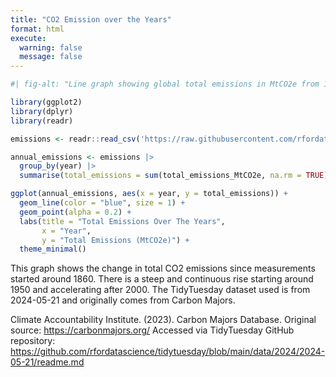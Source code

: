 ```yaml
---
title: "CO2 Emission over the Years"
format: html
execute:
  warning: false
  message: false
---
```


```r
#| fig-alt: "Line graph showing global total emissions in MtCO2e from 1850 to 2020, with a steep and continuous rise starting around 1950 and increasing very steeply after 2000"

library(ggplot2)
library(dplyr)
library(readr)

emissions <- readr::read_csv('https://raw.githubusercontent.com/rfordatascience/tidytuesday/main/data/2024/2024-05-21/emissions.csv')

annual_emissions <- emissions |>
  group_by(year) |>
  summarise(total_emissions = sum(total_emissions_MtCO2e, na.rm = TRUE))

ggplot(annual_emissions, aes(x = year, y = total_emissions)) +
  geom_line(color = "blue", size = 1) +
  geom_point(alpha = 0.2) +
  labs(title = "Total Emissions Over The Years",
       x = "Year",
       y = "Total Emissions (MtCO2e)") +
  theme_minimal()
```

This graph shows the change in total CO2 emissions since measurements started around 1860. There is a steep and continuous rise starting around 1950 and accelerating after 2000. The TidyTuesday dataset used is from 2024-05-21 and originally comes from Carbon Majors.

Climate Accountability Institute. (2023). Carbon Majors Database. Original source: <https://carbonmajors.org/>
Accessed via TidyTuesday GitHub repository: <https://github.com/rfordatascience/tidytuesday/blob/main/data/2024/2024-05-21/readme.md>